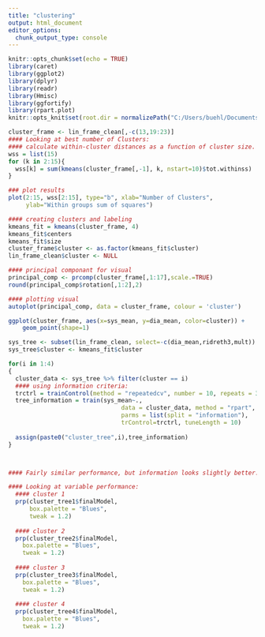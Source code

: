 ---
title: "clustering"
output: html_document
editor_options: 
  chunk_output_type: console
---

```{r setup, include=FALSE}
knitr::opts_chunk$set(echo = TRUE)
library(caret) 
library(ggplot2)
library(dplyr)
library(readr)
library(Hmisc)
library(ggfortify)
library(rpart.plot)
knitr::opts_knit$set(root.dir = normalizePath("C:/Users/buehl/Documents/classes/senior-research"))
```

```{r}
cluster_frame <- lin_frame_clean[,-c(13,19:23)]
#### Looking at best number of Clusters:
#### calculate within-cluster distances as a function of cluster size. This will help determine best number of clusters
wss = list(15)
for (k in 2:15){ 
  wss[k] = sum(kmeans(cluster_frame[,-1], k, nstart=10)$tot.withinss)
}

### plot results 
plot(2:15, wss[2:15], type="b", xlab="Number of Clusters",
     ylab="Within groups sum of squares")
```


```{r}
#### creating clusters and labeling 
kmeans_fit = kmeans(cluster_frame, 4)
kmeans_fit$centers
kmeans_fit$size
cluster_frame$cluster <- as.factor(kmeans_fit$cluster)
lin_frame_clean$cluster <- NULL
```



```{r}
#### principal componant for visual 
principal_comp <- prcomp(cluster_frame[,1:17],scale.=TRUE)
round(principal_comp$rotation[,1:2],2) 

#### plotting visual 
autoplot(principal_comp, data = cluster_frame, colour = 'cluster')

ggplot(cluster_frame, aes(x=sys_mean, y=dia_mean, color=cluster)) +
    geom_point(shape=1) 
```

```{r}

sys_tree <- subset(lin_frame_clean, select=-c(dia_mean,ridreth3,mult))
sys_tree$cluster <- kmeans_fit$cluster

for(i in 1:4)
{
  cluster_data <- sys_tree %>% filter(cluster == i)
  #### using information criteria:
  trctrl = trainControl(method = "repeatedcv", number = 10, repeats = 3)
  tree_information = train(sys_mean~., 
                                data = cluster_data, method = "rpart", 
                                parms = list(split = "information"), 
                                trControl=trctrl, tuneLength = 10)
  
  assign(paste0("cluster_tree",i),tree_information)  
}



#### Fairly similar performance, but information looks slightly better. 

#### Looking at variable performance: 
  #### cluster 1 
  prp(cluster_tree1$finalModel, 
      box.palette = "Blues", 
      tweak = 1.2)
  
  #### cluster 2 
  prp(cluster_tree2$finalModel, 
    box.palette = "Blues", 
    tweak = 1.2)
  
  #### cluster 3 
  prp(cluster_tree3$finalModel, 
    box.palette = "Blues", 
    tweak = 1.2)
  
  #### cluster 4 
  prp(cluster_tree4$finalModel, 
    box.palette = "Blues", 
    tweak = 1.2)
```


